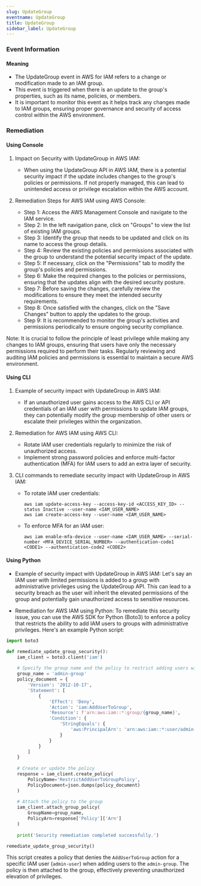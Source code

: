 ```yaml
--- 
slug: UpdateGroup
eventname: UpdateGroup
title: UpdateGroup
sidebar_label: UpdateGroup
---
```

                       
### Event Information

#### Meaning

- The UpdateGroup event in AWS for IAM refers to a change or modification made to an IAM group.
- This event is triggered when there is an update to the group's properties, such as its name, policies, or members.
- It is important to monitor this event as it helps track any changes made to IAM groups, ensuring proper governance and security of access control within the AWS environment.

### Remediation

#### Using Console

1. Impact on Security with UpdateGroup in AWS IAM:
   - When using the UpdateGroup API in AWS IAM, there is a potential security impact if the update includes changes to the group's policies or permissions. If not properly managed, this can lead to unintended access or privilege escalation within the AWS account.

2. Remediation Steps for AWS IAM using AWS Console:
   - Step 1: Access the AWS Management Console and navigate to the IAM service.
   - Step 2: In the left navigation pane, click on "Groups" to view the list of existing IAM groups.
   - Step 3: Identify the group that needs to be updated and click on its name to access the group details.
   - Step 4: Review the existing policies and permissions associated with the group to understand the potential security impact of the update.
   - Step 5: If necessary, click on the "Permissions" tab to modify the group's policies and permissions.
   - Step 6: Make the required changes to the policies or permissions, ensuring that the updates align with the desired security posture.
   - Step 7: Before saving the changes, carefully review the modifications to ensure they meet the intended security requirements.
   - Step 8: Once satisfied with the changes, click on the "Save Changes" button to apply the updates to the group.
   - Step 9: It is recommended to monitor the group's activities and permissions periodically to ensure ongoing security compliance.

Note: It is crucial to follow the principle of least privilege while making any changes to IAM groups, ensuring that users have only the necessary permissions required to perform their tasks. Regularly reviewing and auditing IAM policies and permissions is essential to maintain a secure AWS environment.

#### Using CLI

1. Example of security impact with UpdateGroup in AWS IAM:
   - If an unauthorized user gains access to the AWS CLI or API credentials of an IAM user with permissions to update IAM groups, they can potentially modify the group membership of other users or escalate their privileges within the organization.

2. Remediation for AWS IAM using AWS CLI:
   - Rotate IAM user credentials regularly to minimize the risk of unauthorized access.
   - Implement strong password policies and enforce multi-factor authentication (MFA) for IAM users to add an extra layer of security.

3. CLI commands to remediate security impact with UpdateGroup in AWS IAM:
   - To rotate IAM user credentials:
     ```
     aws iam update-access-key --access-key-id <ACCESS_KEY_ID> --status Inactive --user-name <IAM_USER_NAME>
     aws iam create-access-key --user-name <IAM_USER_NAME>
     ```
   - To enforce MFA for an IAM user:
     ```
     aws iam enable-mfa-device --user-name <IAM_USER_NAME> --serial-number <MFA_DEVICE_SERIAL_NUMBER> --authentication-code1 <CODE1> --authentication-code2 <CODE2>
     ```

#### Using Python

- Example of security impact with UpdateGroup in AWS IAM: Let's say an IAM user with limited permissions is added to a group with administrative privileges using the UpdateGroup API. This can lead to a security breach as the user will inherit the elevated permissions of the group and potentially gain unauthorized access to sensitive resources.

- Remediation for AWS IAM using Python: To remediate this security issue, you can use the AWS SDK for Python (Boto3) to enforce a policy that restricts the ability to add IAM users to groups with administrative privileges. Here's an example Python script:

```python
import boto3

def remediate_update_group_security():
    iam_client = boto3.client('iam')
    
    # Specify the group name and the policy to restrict adding users with admin privileges
    group_name = 'admin-group'
    policy_document = {
        'Version': '2012-10-17',
        'Statement': [
            {
                'Effect': 'Deny',
                'Action': 'iam:AddUserToGroup',
                'Resource': f'arn:aws:iam::*:group/{group_name}',
                'Condition': {
                    'StringEquals': {
                        'aws:PrincipalArn': 'arn:aws:iam::*:user/admin-user'
                    }
                }
            }
        ]
    }
    
    # Create or update the policy
    response = iam_client.create_policy(
        PolicyName='RestrictAddUserToGroupPolicy',
        PolicyDocument=json.dumps(policy_document)
    )
    
    # Attach the policy to the group
    iam_client.attach_group_policy(
        GroupName=group_name,
        PolicyArn=response['Policy']['Arn']
    )
    
    print('Security remediation completed successfully.')

remediate_update_group_security()
```

This script creates a policy that denies the `AddUserToGroup` action for a specific IAM user (`admin-user`) when adding users to the `admin-group`. The policy is then attached to the group, effectively preventing unauthorized elevation of privileges.


 